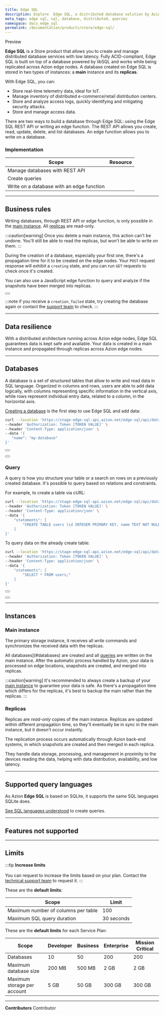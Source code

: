 ```yaml
---
title: Edge SQL
description: Explore  Edge SQL, a distributed database solution by Azion. Learn to manage databases, run queries, and ensure data resilience effortlessly.
meta_tags: edge sql, sql, database, distributed, queries
namespace: docs_edge_sql
permalink: /documentation/products/store/edge-sql/
---
```



<Badge variant="accent">
  Preview
</Badge>

**Edge SQL** is a Store product that allows you to create and manage distributed database services with low latency. Fully ACID-compliant, Edge SQL is built on top of a database powered by libSQL and works while being replicated across Azion edge nodes. A database created on Edge SQL is stored in two types of instances: a **main** instance and its **replicas**.

With Edge SQL, you can:

- Store real-time telemetry data, ideal for IoT.
- Manage inventory of distributed e-commerce/retail distribution centers.
- Store and analyze access logs, quickly identifying and mitigating security attacks.
- Store and manage access data.

There are two ways to build a database through Edge SQL: using the Edge SQL REST API or writing an edge function. The REST API allows you create, read, update, delete, and list databases. An edge function allows you to write on a database.

### Implementation

| Scope | Resource |
| ----- | -------- |
| Manage databases with REST API | []() |
| Create queries | []() |
| Write on a database with an edge function | []() |

---

## Business rules

Writing databases, through REST API or edge function, is only possible in the [main instance](#main-instance). All [replicas](#replicas) are read-only.

:::caution[warning]
Once you delete a main instance, this action can't be undone. You'll still be able to read the replicas, but won't be able to write on them.
:::

During the creation of a database, especially your first one, there's a propagation time for it to be created on the edge nodes. Your `POST` request response will exhibit a `creating` state, and you can run `GET` requests to check once it's created.

You can also use a JavaScript edge function to query and analyze if the snapshots have been merged into replicas.

<Button href="guidelink" text="go to analyze snapshots guide"></Button>

:::note
if you receive a `creation_failed` state, try creating the database again or contact the [support team](/en/documentation/services/support/#service-channels) to check.
:::

---

## Data resilience

With a distributed architecture running across Azion edge nodes, Edge SQL guarantees data is kept safe and available. Your data is created in a main instance and propagated through replicas across Azion edge nodes.

---

## Databases

A database is a set of structured tables that allow to write and read data in SQL language. Organized in columns and rows, users are able to add data logically, with columns representing specific information in the vertical axis, while rows represent individual entry data, related to a column, in the horizontal axis.

[Creating a database](guidelink) is the first step to use Edge SQL and add data:

```bash
curl --location 'https://stage-edge-sql-api.azion.net/edge-sql/api/databases' \
--header 'Authorization: Token [TOKEN VALUE]' \
--header 'Content-Type: application/json' \
--data '{
   "name": "my-database"
}'
```

<Button href="apilink" text="create a database with Azion API"></Button>

<Button href="guidelink" text="create a database with edge functions"></Button>

### Query

A query is how you structure your table or a search on rows on a previously created database. It's possible to query based on relations and constraints.

For example, to create a table via cURL:

```bash
curl --location 'https://stage-edge-sql-api.azion.net/edge-sql/api/databases/{id_database}/query' \
--header 'Authorization: Token [TOKEN VALUE]' \
--header 'Content-Type: application/json' \
--data '{
    "statements": [
        "CREATE TABLE users (id INTEGER PRIMARY KEY, name TEXT NOT NULL);"
    ]
}'
```

To query data on the already create table:

```bash
curl --location 'https://stage-edge-sql-api.azion.net/edge-sql/api/databases/{id_database}/query' \
--header 'Authorization: Token [TOKEN VALUE]' \
--header 'Content-Type: application/json' \
--data '{
    "statements": [
        "SELECT * FROM users;"
    ]
}'
```

<Button href="apilink" text="create a query with Azion API"></Button>

<Button href="guidelink" text="go to create a query guide"></Button>

---

## Instances

### Main instance

The primary storage instance, it receives all *write* commands and synchronizes the received data with the replicas.

All databases](#databases) are created and all [queries](#query) are written on the main instance. After the automatic process handled by Azion, your data is processed on edge locations, snapshots are created, and merged into replicas.

:::caution[warning]
It's recommended to always create a backup of your [main instance](#main-instance) to guarantee your data is safe. As there's a propagation time which differs for the replicas, it's best to backup the main rather than the replicas.
:::

### Replicas

Replicas are *read-only* copies of the main instance. Replicas are updated within different propagation time, so they'll eventually be in sync in the main instance, but it doesn't occur instantly.

The replication process occurs automatically through Azion back-end systems, in which snapshots are created and then merged in each replica.

They handle data storage, processing, and management in proximity to the devices reading the data, helping with data distribution, availability, and low latency.

---

## Supported query languages

As Azion **Edge SQL** is based on SQLite, it supports the same SQL languages SQLite does.

[See SQL languages understood](https://www.sqlite.org/lang.html) to create queries.

---

## Features not supported



---

## Limits

:::tip
**Increase limits** <br></br>
You can request to increase the limits based on your plan. Contact the [technical support team](/en/documentation/services/support/) to request it.
:::

These are the **default limits**:

| Scope | Limit | 
| ----- | ----- | 
| Maximum number of columns per table | 100 |
| Maximum SQL query duration | 30 seconds |

These are the **default limits** for each Service Plan:

| Scope | Developer | Business | Enterprise | Mission Critical |
| ----- | --------- | -------- | ---------- | ---------------- |
| Databases | 10 | 50 | 200 | 200 |
| Maximum database size | 200 MB | 500 MB | 2 GB | 2 GB |
| Maximum storage per account | 5 GB | 50 GB | 300 GB | 300 GB |



---


**Contributors** <ContributorList>Contributor</ContributorList>